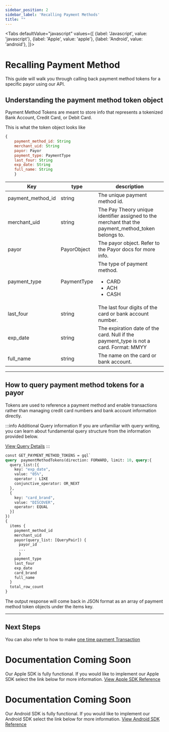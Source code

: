 ```yaml
---
sidebar_position: 2
sidebar_label: 'Recalling Payment Methods'
title: ""
---
```




<Tabs
  defaultValue="javascript"
  values={[
    {label: 'Javascript', value: 'javascript'},
    {label: 'Apple', value: 'apple'},
    {label: 'Android', value: 'android'},
  ]}>
  <TabItem value="javascript">

# Recalling Payment Method
This guide will walk you through calling back payment method tokens for a specific payor using our API. 

## Understanding the payment method token object
Payment Method Tokens are meant to store info that represents a tokenized Bank Account, Credit Card, or Debit Card.

This is what the token object looks like
```jsx
{
    payment_method_id: String
    merchant_uid: String
    payor: Payor
    payment_type: PaymentType
    last_four: String
    exp_date: String
    full_name: String
    }

```

|Key                 |type             |description                                 |
|--------------------|-----------------|--------------------------------------------|     
|  payment_method_id | string          |The unique payment method id.|
|  merchant_uid      | string          |The Pay Theory unique identifier assigned to the merchant that the payment_method_token belongs to.|
| payor              |PayorObject      |The payor object. Refer to the Payor docs for more info.|
| payment_type       |PaymentType      | The type of payment method.<ul><li>CARD</li><li>ACH</li><li>CASH</li></ul>
|  last_four       | string      | The last four digits of the card or bank account number.|
|  exp_date   |string       |The expiration date of the card. Null if the payment_type is not a card. Format: MMYY|
|  full_name |string        |The name on the card or bank account.|

***

## How to query payment method tokens for a payor
Tokens are used to reference a payment method and enable transactions rather than managing credit card numbers and bank account information directly.

:::info Additional Query information
If you are unfamiliar with query writing, you can learn about fundamental query structure from the information provided below. 

<a href= "../../../api/QUERY" class="button button--primary button--md">View Query Details</a>
:::

```graphql
const GET_PAYMENT_METHOD_TOKENS = gql`
query  paymentMethodTokens(direction: FORWARD, limit: 10, query:{
  query_list:[{
    key: "exp_date",
    value: "05%",
    operator : LIKE
    conjunctive_operator: OR_NEXT  
  },
  {
    key: "card_brand",
    value: "DISCOVER",
    operator: EQUAL
  }]
})
{
  items {
    payment_method_id
    merchant_uid
    payor(query_list: [QueryPair]) {
      payor_id
      ...
      }
    payment_type
    last_four
    exp_date
    card_brand
    full_name
  }
  total_row_count
}
```

The output response will come back in JSON format as an array of payment method token objects under the items key.

***

##  Next Steps 
You can also refer to how to make [one time payment Transaction](./making_a_payment_with_payment_tokens.mdx)


</TabItem>
  <TabItem value="apple">

# Documentation Coming Soon
Our Apple SDK is fully functional. If you would like to implement our Apple SDK select the link below for more information.
<a href= "../../../sdk/apple/MAIN" class="button button--primary button--md">View Apple SDK Reference</a>

  </TabItem>

  <TabItem value="android">

# Documentation Coming Soon
Our Android SDK is fully functional. If you would like to implement our Android SDK select the link below for more information.
<a href= "../../../sdk/android/MAIN" class="button button--primary button--md">View Android SDK Reference</a>

  </TabItem>

</Tabs>